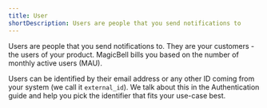 ```yaml
---
title: User
shortDescription: Users are people that you send notifications to
---
```


Users are people that you send notifications to. They are
your customers - the users of your product. MagicBell bills you based on the
number of monthly active users (MAU).

Users can be identified by their email address or any other ID coming from your
system (we call it `external_id`). We talk about this in the Authentication
guide and help you pick the identifier that fits your use-case best.
